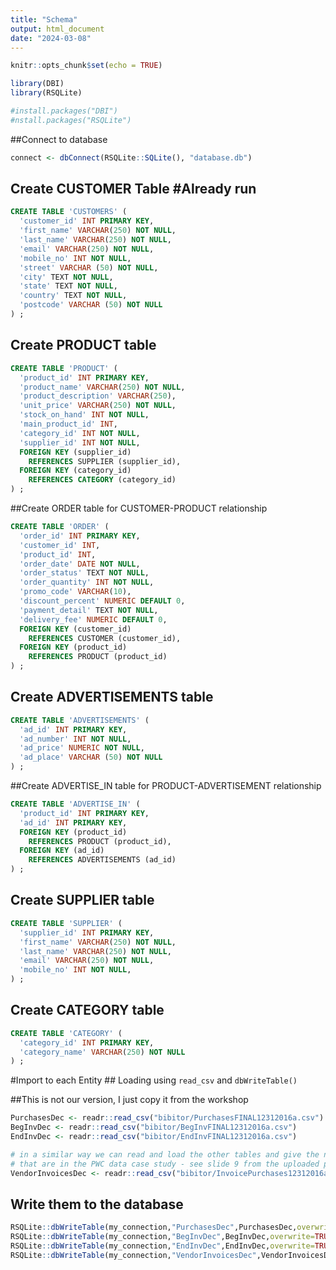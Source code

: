 ```yaml
---
title: "Schema"
output: html_document
date: "2024-03-08"
---
```


```r
knitr::opts_chunk$set(echo = TRUE)
```


```r
library(DBI)
library(RSQLite)

#install.packages("DBI")
#nstall.packages("RSQLite")
```


##Connect to database
```r
connect <- dbConnect(RSQLite::SQLite(), "database.db")
```


## Create CUSTOMER Table #Already run
```sql
CREATE TABLE 'CUSTOMERS' (
  'customer_id' INT PRIMARY KEY, 
  'first_name' VARCHAR(250) NOT NULL,
  'last_name' VARCHAR(250) NOT NULL,
  'email' VARCHAR(250) NOT NULL,
  'mobile_no' INT NOT NULL,
  'street' VARCHAR (50) NOT NULL,
  'city' TEXT NOT NULL,
  'state' TEXT NOT NULL,
  'country' TEXT NOT NULL,
  'postcode' VARCHAR (50) NOT NULL
) ;  

```

## Create PRODUCT table
```sql
CREATE TABLE 'PRODUCT' (
  'product_id' INT PRIMARY KEY, 
  'product_name' VARCHAR(250) NOT NULL,
  'product_description' VARCHAR(250),
  'unit_price' VARCHAR(250) NOT NULL,
  'stock_on_hand' INT NOT NULL,
  'main_product_id' INT,
  'category_id' INT NOT NULL,
  'supplier_id' INT NOT NULL,
  FOREIGN KEY (supplier_id)
    REFERENCES SUPPLIER (supplier_id),
  FOREIGN KEY (category_id)
    REFERENCES CATEGORY (category_id)
) ;  

```



##Create ORDER table for CUSTOMER-PRODUCT relationship
```sql
CREATE TABLE 'ORDER' (
  'order_id' INT PRIMARY KEY,
  'customer_id' INT, 
  'product_id' INT,
  'order_date' DATE NOT NULL,
  'order_status' TEXT NOT NULL, 
  'order_quantity' INT NOT NULL,
  'promo_code' VARCHAR(10),
  'discount_percent' NUMERIC DEFAULT 0,
  'payment_detail' TEXT NOT NULL,
  'delivery_fee' NUMERIC DEFAULT 0,
  FOREIGN KEY (customer_id)
    REFERENCES CUSTOMER (customer_id),
  FOREIGN KEY (product_id)
    REFERENCES PRODUCT (product_id)
) ;  

```


## Create ADVERTISEMENTS table
```sql
CREATE TABLE 'ADVERTISEMENTS' (
  'ad_id' INT PRIMARY KEY, 
  'ad_number' INT NOT NULL,
  'ad_price' NUMERIC NOT NULL, 
  'ad_place' VARCHAR (50) NOT NULL
) ;

```


##Create ADVERTISE_IN table for PRODUCT-ADVERTISEMENT relationship
```sql
CREATE TABLE 'ADVERTISE_IN' (
  'product_id' INT PRIMARY KEY, 
  'ad_id' INT PRIMARY KEY, 
  FOREIGN KEY (product_id)
    REFERENCES PRODUCT (product_id),
  FOREIGN KEY (ad_id)
    REFERENCES ADVERTISEMENTS (ad_id)
) ;

```

## Create SUPPLIER table
```sql
CREATE TABLE 'SUPPLIER' (
  'supplier_id' INT PRIMARY KEY, 
  'first_name' VARCHAR(250) NOT NULL,
  'last_name' VARCHAR(250) NOT NULL, 
  'email' VARCHAR(250) NOT NULL,
  'mobile_no' INT NOT NULL,
) ;  

```

## Create CATEGORY table
```sql
CREATE TABLE 'CATEGORY' (
  'category_id' INT PRIMARY KEY, 
  'category_name' VARCHAR(250) NOT NULL
) ;

```


#Import to each Entity
## Loading using ``read_csv`` and ``dbWriteTable()``


##This is not our version, I just copy it from the workshop 
```r
PurchasesDec <- readr::read_csv("bibitor/PurchasesFINAL12312016a.csv")
BegInvDec <- readr::read_csv("bibitor/BegInvFINAL12312016a.csv")
EndInvDec <- readr::read_csv("bibitor/EndInvFINAL12312016a.csv")

# in a similar way we can read and load the other tables and give the names  
# that are in the PWC data case study - see slide 9 from the uploaded pdf
VendorInvoicesDec <- readr::read_csv("bibitor/InvoicePurchases12312016a.csv")
```

## Write them to the database 
```r
RSQLite::dbWriteTable(my_connection,"PurchasesDec",PurchasesDec,overwrite=TRUE)
RSQLite::dbWriteTable(my_connection,"BegInvDec",BegInvDec,overwrite=TRUE)
RSQLite::dbWriteTable(my_connection,"EndInvDec",EndInvDec,overwrite=TRUE)
RSQLite::dbWriteTable(my_connection,"VendorInvoicesDec",VendorInvoicesDec,overwrite=TRUE)

```


